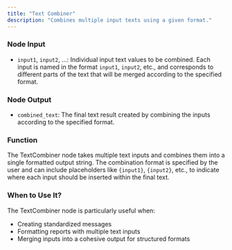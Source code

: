 ```yaml
---
title: "Text Combiner"
description: "Combines multiple input texts using a given format."
---
```


### Node Input

- `input1`, `input2`, ...: Individual input text values to be combined. Each input is named in the format `input1`, `input2`, etc., and corresponds to different parts of the text that will be merged according to the specified format.

### Node Output

- `combined_text`: The final text result created by combining the inputs according to the specified format.

### Function

The TextCombiner node takes multiple text inputs and combines them into a single formatted output string. The combination format is specified by the user and can include placeholders like `{input1}`, `{input2}`, etc., to indicate where each input should be inserted within the final text.

### When to Use It?

The TextCombiner node is particularly useful when:

- Creating standardized messages
- Formatting reports with multiple text inputs
- Merging inputs into a cohesive output for structured formats
